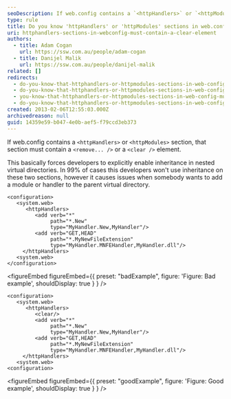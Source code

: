 ```yaml
---
seoDescription: If web.config contains a `<httpHandlers>` or `<httpModules>` section, that section must contain a `<remove/>` or a `<clear/>` element.
type: rule
title: Do you know 'httpHandlers' or 'httpModules' sections in web.config must contain a 'remove' or 'clear' element?
uri: httphandlers-sections-in-webconfig-must-contain-a-clear-element
authors:
  - title: Adam Cogan
    url: https://ssw.com.au/people/adam-cogan
  - title: Danijel Malik
    url: https://ssw.com.au/people/danijel-malik
related: []
redirects:
  - do-you-know-that-httphandlers-or-httpmodules-sections-in-web-config-must-contain-a-remove-or-a-clear-element
  - do-you-know-that-httphandlers-or-httpmodules-sections-in-web-config-must-contain-a-remove3f3f3f-or-a-clear-element
  - you-know-that-httphandlers-or-httpmodules-sections-in-web-config-must-contain-a-remove-or-a-clear-element
  - do-you-know-that-httphandlers-or-httpmodules-sections-in-web-config-must-contain-a-remove-or-clear-element
created: 2013-02-06T12:55:03.000Z
archivedreason: null
guid: 14359e59-b047-4e0b-aef5-f79ccd3eb373
---
```


If web.config contains a `<httpHandlers>` or `<httpModules>` section, that section must contain a `<remove... />` or a `<clear />` element.

This basically forces developers to explicitly enable inheritance in nested virtual directories. In 99% of cases this developers won't use inheritance on these two sections, however it causes issues when somebody wants to add a module or handler to the parent virtual directory.
```aspnet
<configuration>
   <system.web>
      <httpHandlers>
         <add verb="*"
              path="*.New"
              type="MyHandler.New,MyHandler"/>
         <add verb="GET,HEAD"
              path="*.MyNewFileExtension"
              type="MyHandler.MNFEHandler,MyHandler.dll"/>
     </httpHandlers>
   <system.web>
</configuration>
```

<figureEmbed figureEmbed={{
  preset: "badExample",
  figure: 'Figure: Bad example',
  shouldDisplay: true
} } />


```aspnet
<configuration>
   <system.web>
      <httpHandlers>
         <clear/>
         <add verb="*"
              path="*.New"
              type="MyHandler.New,MyHandler"/>
         <add verb="GET,HEAD"
              path="*.MyNewFileExtension"
              type="MyHandler.MNFEHandler,MyHandler.dll"/>
     </httpHandlers>
   <system.web>
<configuration>
```

<figureEmbed figureEmbed={{
  preset: "goodExample",
  figure: 'Figure: Good example',
  shouldDisplay: true
} } />
